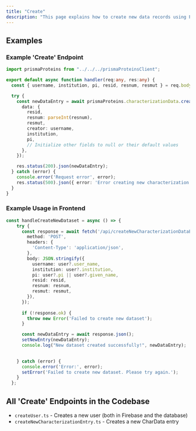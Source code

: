 ```yaml
---
title: "Create"
description: "This page explains how to create new data records using POST endpoints. Learn about the structure, usage patterns, and examples of create operations in the codebase, as well as view a full comprehensive list of all existing POST endpoints in the codebase. "
---
```


## Examples

### Example 'Create' Endpoint

```typescript createNewCharacterizationDataEntry.ts
import prismaProteins from "../../../prismaProteinsClient";

export default async function handler(req:any, res:any) {
  const { username, institution, pi, resid, resnum, resmut } = req.body;

  try {
    const newDataEntry = await prismaProteins.characterizationData.create({
      data: {
        resid,
        resnum: parseInt(resnum),
        resmut,
        creator: username,
        institution,
        pi,
        // Initialize other fields to null or their default values
      },
    });

    res.status(200).json(newDataEntry);
  } catch (error) {
    console.error('Request error', error);
    res.status(500).json({ error: 'Error creating new characterization data entry' });
  }
}
```

### Example Usage in Frontend

```typescript index.tsx
const handleCreateNewDataset = async () => {
    try {
      const response = await fetch('/api/createNewCharacterizationDataEntry', {
        method: 'POST',
        headers: {
          'Content-Type': 'application/json',
        },
        body: JSON.stringify({
          username: user?.user_name, 
          institution: user?.institution, 
          pi: user?.pi || user?.given_name,
          resid: resid, 
          resnum: resnum, 
          resmut: resmut, 
        }),
      });
  
      if (!response.ok) {
        throw new Error('Failed to create new dataset');
      }

      const newDataEntry = await response.json();
      setNewEntry(newDataEntry);
      console.log("New dataset created successfully!", newDataEntry);

  
    } catch (error) {
      console.error('Error:', error);
      setError('Failed to create new dataset. Please try again.');
    }
  };
```

## All 'Create' Endpoints in the Codebase

- `createUser.ts` - Creates a new user (both in Firebase and the database)
- `createNewCharacterizationEntry.ts` - Creates a new CharData entry